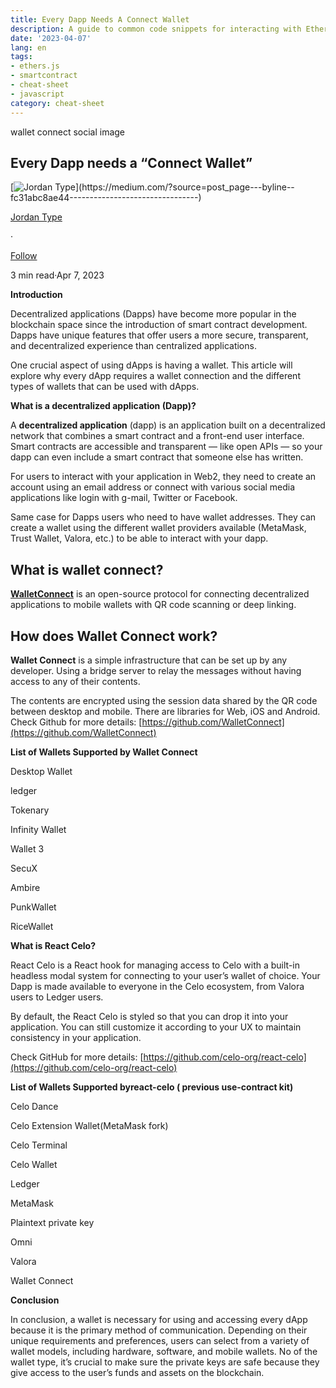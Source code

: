 ```yaml
---
title: Every Dapp Needs A Connect Wallet
description: A guide to common code snippets for interacting with Ethereum smart contracts using Every Dapp Needs A Connect Wallet.
date: '2023-04-07'
lang: en
tags:
- ethers.js
- smartcontract
- cheat-sheet
- javascript
category: cheat-sheet
---
```



wallet connect social image

## Every Dapp needs a “Connect Wallet”

[![Jordan Type](https://miro.medium.com/v2/resize:fill:88:88/0*-BxK6NvbOEXZ038-.)](https://medium.com/?source=post_page---byline--fc31abc8ae44--------------------------------)

[Jordan Type](https://medium.com/?source=post_page---byline--fc31abc8ae44--------------------------------)

·

[Follow](https://medium.com/m/signin?actionUrl=https%3A%2F%2Fmedium.com%2F_%2Fsubscribe%2Fuser%2Fc405a7ae1c25&operation=register&redirect=https%3A%2F%2Fjordanmuthemba.medium.com%2Fevery-dapp-needs-a-connect-wallet-fc31abc8ae44&user=Jordan+Type&userId=c405a7ae1c25&source=post_page-c405a7ae1c25--byline--fc31abc8ae44---------------------post_header-----------)

3 min read·Apr 7, 2023

**Introduction**

Decentralized applications (Dapps) have become more popular in the blockchain space since the introduction of smart contract development. Dapps have unique features that offer users a more secure, transparent, and decentralized experience than centralized applications.

One crucial aspect of using dApps is having a wallet. This article will explore why every dApp requires a wallet connection and the different types of wallets that can be used with dApps.

**What is a decentralized application (Dapp)?**

A **decentralized application** (dapp) is an application built on a decentralized network that combines a smart contract and a front-end user interface. Smart contracts are accessible and transparent — like open APIs — so your dapp can even include a smart contract that someone else has written.

For users to interact with your application in Web2, they need to create an account using an email address or connect with various social media applications like login with g-mail, Twitter or Facebook.

Same case for Dapps users who need to have wallet addresses. They can create a wallet using the different wallet providers available (MetaMask, Trust Wallet, Valora, etc.) to be able to interact with your dapp.

## What is wallet connect?

[**WalletConnect**](https://github.com/WalletConnect) is an open-source protocol for connecting decentralized applications to mobile wallets with QR code scanning or deep linking.

## How does Wallet Connect work?

**Wallet Connect** is a simple infrastructure that can be set up by any developer. Using a bridge server to relay the messages without having access to any of their contents.

The contents are encrypted using the session data shared by the QR code between desktop and mobile. There are libraries for Web, iOS and Android. Check Github for more details: [https://github.com/WalletConnect](https://github.com/WalletConnect)

**List of Wallets Supported by Wallet Connect**

Desktop Wallet

ledger

Tokenary

Infinity Wallet

Wallet 3

SecuX

Ambire

PunkWallet

RiceWallet

**What is React Celo?**

React Celo is a React hook for managing access to Celo with a built-in headless modal system for connecting to your user’s wallet of choice. Your Dapp is made available to everyone in the Celo ecosystem, from Valora users to Ledger users.

By default, the React Celo is styled so that you can drop it into your application. You can still customize it according to your UX to maintain consistency in your application.

Check GitHub for more details: [https://github.com/celo-org/react-celo](https://github.com/celo-org/react-celo)

**List of Wallets Supported byreact-celo ( previous use-contract kit)**

Celo Dance

Celo Extension Wallet(MetaMask fork)

Celo Terminal

Celo Wallet

Ledger

MetaMask

Plaintext private key

Omni

Valora

Wallet Connect

**Conclusion**

In conclusion, a wallet is necessary for using and accessing every dApp because it is the primary method of communication. Depending on their unique requirements and preferences, users can select from a variety of wallet models, including hardware, software, and mobile wallets. No of the wallet type, it’s crucial to make sure the private keys are safe because they give access to the user’s funds and assets on the blockchain.
